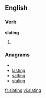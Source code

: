 ==English==

===Verb===
'''slating'''

# {{present participle of|[[slate]]}}

===Anagrams===
* {{alphagram|agilnst}}
* [[lasting#English|lasting]]
* [[salting#English|salting]]
* [[staling#English|staling]]

[[fr:slating]]
[[vi:slating]]